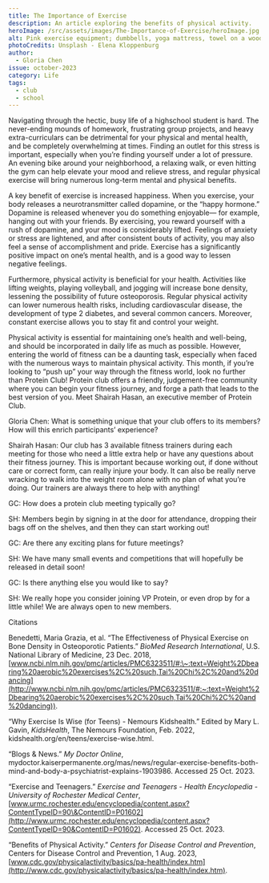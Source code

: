 ```yaml
---
title: The Importance of Exercise
description: An article exploring the benefits of physical activity.
heroImage: /src/assets/images/The-Importance-of-Exercise/heroImage.jpg
alt: Pink exercise equipment; dumbbells, yoga mattress, towel on a wood floor
photoCredits: Unsplash - Elena Kloppenburg
author:
  - Gloria Chen
issue: october-2023
category: Life
tags:
  - club
  - school
---
```


Navigating through the hectic, busy life of a highschool student is hard. The never-ending mounds of homework, frustrating group projects, and heavy extra-curriculars can be detrimental for your physical and mental health, and be completely overwhelming at times. Finding an outlet for this stress is important, especially when you’re finding yourself under a lot of pressure. An evening bike around your neighborhood, a relaxing walk, or even hitting the gym can help elevate your mood and relieve stress, and regular physical exercise will bring numerous long-term mental and physical benefits.

A key benefit of exercise is increased happiness. When you exercise, your body releases a neurotransmitter called dopamine, or the “happy hormone.” Dopamine is released whenever you do something enjoyable— for example, hanging out with your friends. By exercising, you reward yourself with a rush of dopamine, and your mood is considerably lifted. Feelings of anxiety or stress are lightened, and after consistent bouts of activity, you may also feel a sense of accomplishment and pride. Exercise has a significantly positive impact on one’s mental health, and is a good way to lessen negative feelings.

Furthermore, physical activity is beneficial for your health. Activities like lifting weights, playing volleyball, and jogging will increase bone density, lessening the possibility of future osteoporosis. Regular physical activity can lower numerous health risks, including cardiovascular disease, the development of type 2 diabetes, and several common cancers. Moreover, constant exercise allows you to stay fit and control your weight.

Physical activity is essential for maintaining one’s health and well-being, and should be incorporated in daily life as much as possible. However, entering the world of fitness can be a daunting task, especially when faced with the numerous ways to maintain physical activity. This month, if you’re looking to “push up” your way through the fitness world, look no further than Protein Club! Protein club offers a friendly, judgement-free community where you can begin your fitness journey, and forge a path that leads to the best version of you. Meet Shairah Hasan, an executive member of Protein Club.

Gloria Chen: What is something unique that your club offers to its members? How will this enrich participants’ experience?

Shairah Hasan: Our club has 3 available fitness trainers during each meeting for those who need a little extra help or have any questions about their fitness journey. This is important because working out, if done without care or correct form, can really injure your body. It can also be really nerve wracking to walk into the weight room alone with no plan of what you’re doing. Our trainers are always there to help with anything!

GC: How does a protein club meeting typically go?

SH: Members begin by signing in at the door for attendance, dropping their bags off on the shelves, and then they can start working out!

GC: Are there any exciting plans for future meetings?

SH: We have many small events and competitions that will hopefully be released in detail soon!

GC: Is there anything else you would like to say?

SH: We really hope you consider joining VP Protein, or even drop by for a little while! We are always open to new members.

Citations

Benedetti, Maria Grazia, et al. “The Effectiveness of Physical Exercise on Bone Density in Osteoporotic Patients.” _BioMed Research International_, U.S. National Library of Medicine, 23 Dec. 2018, [www.ncbi.nlm.nih.gov/pmc/articles/PMC6323511/#:\~:text=Weight%2Dbearing%20aerobic%20exercises%2C%20such,Tai%20Chi%2C%20and%20dancing](http://www.ncbi.nlm.nih.gov/pmc/articles/PMC6323511/#:~:text=Weight%2Dbearing%20aerobic%20exercises%2C%20such,Tai%20Chi%2C%20and%20dancing)).

“Why Exercise Is Wise (for Teens) - Nemours Kidshealth.” Edited by Mary L. Gavin, _KidsHealth_, The Nemours Foundation, Feb. 2022, kidshealth.org/en/teens/exercise-wise.html.

“Blogs & News.” _My Doctor Online_, mydoctor.kaiserpermanente.org/mas/news/regular-exercise-benefits-both-mind-and-body-a-psychiatrist-explains-1903986. Accessed 25 Oct. 2023.

“Exercise and Teenagers.” _Exercise and Teenagers - Health Encyclopedia - University of Rochester Medical Center_, [www.urmc.rochester.edu/encyclopedia/content.aspx?ContentTypeID=90\&ContentID=P01602](http://www.urmc.rochester.edu/encyclopedia/content.aspx?ContentTypeID=90&ContentID=P01602). Accessed 25 Oct. 2023.

“Benefits of Physical Activity.” _Centers for Disease Control and Prevention_, Centers for Disease Control and Prevention, 1 Aug. 2023, [www.cdc.gov/physicalactivity/basics/pa-health/index.htm](http://www.cdc.gov/physicalactivity/basics/pa-health/index.htm).
